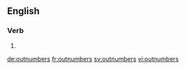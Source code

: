 ==English==

===Verb===
{{head|en}}

# {{en-third-person singular of|outnumber}}

[[de:outnumbers]]
[[fr:outnumbers]]
[[sv:outnumbers]]
[[vi:outnumbers]]